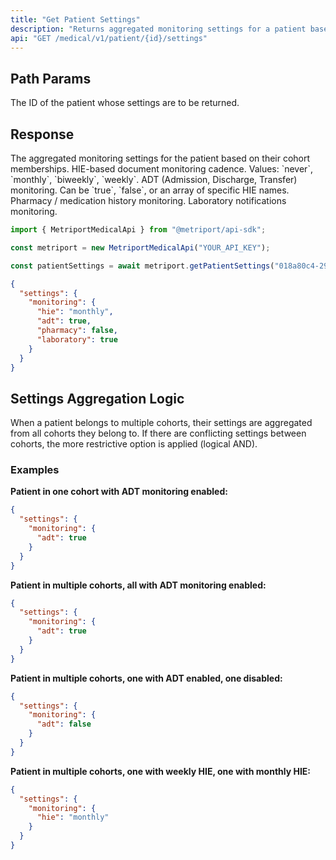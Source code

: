 ```yaml
---
title: "Get Patient Settings"
description: "Returns aggregated monitoring settings for a patient based on all cohorts they belong to. When a patient belongs to multiple cohorts with conflicting settings, the more restrictive option is applied (logical AND). For cadence settings, the longest interval is applied."
api: "GET /medical/v1/patient/{id}/settings"
---
```


## Path Params

<ParamField path="id" type="string" required>
  The ID of the patient whose settings are to be returned.
</ParamField>

## Response

<ResponseField name="settings" type="object" required>
  The aggregated monitoring settings for the patient based on their cohort memberships.
  <Expandable title="Settings properties">
    <ResponseField name="monitoring" type="object" optional>
      <ResponseField name="hie" type="string" optional>
        HIE-based document monitoring cadence. Values: `never`, `monthly`, `biweekly`, `weekly`.
      </ResponseField>
      <ResponseField name="adt" type="boolean|array" optional>
        ADT (Admission, Discharge, Transfer) monitoring. Can be `true`, `false`, or an array of specific HIE names.
      </ResponseField>
      <ResponseField name="pharmacy" type="boolean" optional>
        Pharmacy / medication history monitoring.
      </ResponseField>
      <ResponseField name="laboratory" type="boolean" optional>
        Laboratory notifications monitoring.
      </ResponseField>
    </ResponseField>
  </Expandable>
</ResponseField>

<ResponseExample>

```javascript Metriport SDK
import { MetriportMedicalApi } from "@metriport/api-sdk";

const metriport = new MetriportMedicalApi("YOUR_API_KEY");

const patientSettings = await metriport.getPatientSettings("018a80c4-292a-7486-a1234-76yuhe23yu14");
```

</ResponseExample>

```json
{
  "settings": {
    "monitoring": {
      "hie": "monthly",
      "adt": true,
      "pharmacy": false,
      "laboratory": true
    }
  }
}
```

## Settings Aggregation Logic

When a patient belongs to multiple cohorts, their settings are aggregated from all cohorts they belong to. If there are conflicting settings between cohorts, the more restrictive option is applied (logical AND).

### Examples

**Patient in one cohort with ADT monitoring enabled:**
```json
{
  "settings": {
    "monitoring": {
      "adt": true
    }
  }
}
```

**Patient in multiple cohorts, all with ADT monitoring enabled:**
```json
{
  "settings": {
    "monitoring": {
      "adt": true
    }
  }
}
```

**Patient in multiple cohorts, one with ADT enabled, one disabled:**
```json
{
  "settings": {
    "monitoring": {
      "adt": false
    }
  }
}
```

**Patient in multiple cohorts, one with weekly HIE, one with monthly HIE:**
```json
{
  "settings": {
    "monitoring": {
      "hie": "monthly"
    }
  }
}
```

